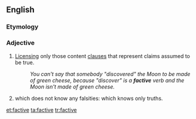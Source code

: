 ==English==

===Etymology===
{{suffix|fact|ive|lang=en}}

===Adjective===
{{en-adj|-}}

# {{lb|en|linguistics|of a verb}} [[license|Licensing]] only those content [[clause]]s that represent claims assumed to be true.
#: ''You can't say that somebody "discovered" the Moon to be made of green cheese, because "discover" is a '''factive''' verb and the Moon isn't made of green cheese.''
# {{lb|en|epistemology|of a knowing agent}} which does not know any falsities: which knows only truths.

[[et:factive]]
[[ta:factive]]
[[tr:factive]]